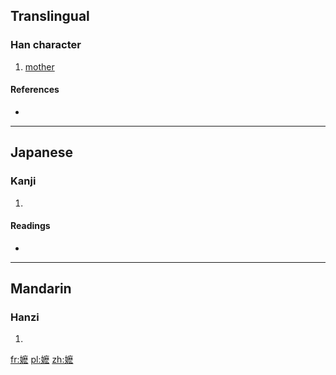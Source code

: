 {{also|嬤}}
==Translingual==

===Han character===
{{Han char|rn=38|rad=女|as=14|sn=17|four=|canj=女戈木戈 (VIDI)}}

# [[mother]]

====References====
* {{Han ref|kx=0273.171|hdz=80018.150|uh=5B37|ud=23351}}

----

==Japanese==

===Kanji===
{{ja-kanji|grade=|rs=女14}}

# {{defn|lang=ja|sort=女14}}

====Readings====
* {{ja-readings|on=[[ば]] (ba), [[ま]] (ma)|kun=}}

----

==Mandarin==

===Hanzi===
{{cmn-hanzi|tra=嬤|pin=[[mā]] ([[ma1]])|wg=ma<sup>1</sup>}}

# {{defn|lang=cmn|sort=女14}}

[[fr:嬷]]
[[pl:嬷]]
[[zh:嬷]]